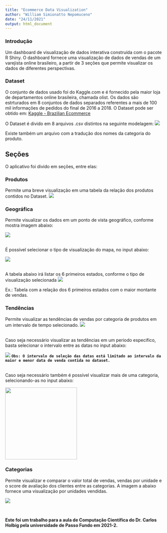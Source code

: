 ```yaml
---
title: "Ecommerce Data Visualization"
author: "William Simionatto Nepomuceno"
date: "24/11/2021"
output: html_document
---
```


### Introdução
Um dashboard de visualização de dados interativa construída com o pacote R Shiny. O dashboard fornece uma visualização de dados de vendas de um varejista online brasileiro, a partir de 3 seções que permite visualizar os dados de diferentes perspectivas.

### Dataset
O conjunto de dados usado foi do Kaggle.com e é fornecido pela maior loja de departamentos online brasileira, chamada olist. Os dados são estrturados em 8 conjuntos de dados separados referentes a mais de 100 mil informações de pedidos do final de 2016 a 2018. O Dataset pode ser obtido em:  [Kaggle - Brazilian Ecommerce](https://www.kaggle.com/olistbr/brazilian-ecommerce)

O Dataset é divido em 8 arquivos .csv distintos na seguinte modelagem:
<img src="images/dataset_model.png"/>

Existe também um arquivo com a tradução dos nomes da categoria do produto.

## Seções
O aplicativo foi divido em seções, entre elas:

### Produtos
Permite uma breve visualização em uma tabela da relação dos produtos contidos no Dataset.
<img src="images/Products.png"/>

### Geográfica
Permite visualizar os dados em um ponto de vista geográfico, conforme mostra imagem abaixo:

<img src="images/Maps_1.png"/>

\
É possível selecionar o tipo de visualização do mapa, no input abaixo:

<img src="images/Maps_2.png"/>

\
A tabela abaixo irá listar os 6 primeiros estados, conforme o tipo de visualização selecionada
<img src="images/Maps_3.png"/>

Ex.: Tabela com a relação dos 6 primeiros estados com o maior montante de vendas.

### Tendências
Permite visualizar as tendências de vendas por categoria de produtos em um intervalo de tempo selecionado.
<img src="images/Trends_1.png"/>

\
Caso seja necessário visualizar as tendências em um periodo especifico, basta selecionar o intervalo entre as datas no input abaixo:

<img src="images/Trends_2.png"/>
**`Obs: O intervalo de seleção das datas está limitado ao intervalo da maior e menor data de venda contida no dataset.`**

\
Caso seja necessário também é possível visualizar mais de uma categoria, selecionando-as no input abaixo:

<img src="images/Trends_3.png" width="230"/>

### Categorias
Permite visualizar e comparar o valor total de vendas, vendas por unidade e o score de avaliação dos clientes entre as categorias. A imagem a abaixo fornece uma visualização por unidades vendidas.

<img src="images/Categories.png"/>

\

**Este foi um trabalho para a aula de Computação Científica do Dr. Carlos Holbig pela universidade de Passo Fundo em 2021-2.**